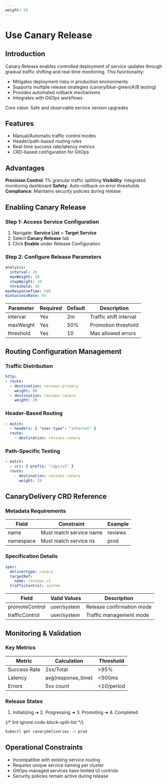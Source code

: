 ```yaml
---
weight: 10
---
```


# Use Canary Release

## Introduction
Canary Release enables controlled deployment of service updates through gradual traffic shifting and real-time monitoring. This functionality:

- Mitigates deployment risks in production environments
- Supports multiple release strategies (canary/blue-green/A/B testing)
- Provides automated rollback mechanisms
- Integrates with GitOps workflows

Core value: Safe and observable service version upgrades

## Features
- Manual/Automatic traffic control modes
- Header/path-based routing rules
- Real-time success rate/latency metrics
- CRD-based configuration for GitOps

## Advantages
**Precision Control**: 1% granular traffic splitting
**Visibility**: Integrated monitoring dashboard
**Safety**: Auto-rollback on error thresholds
**Compliance**: Maintains security policies during release

## Enabling Canary Release

### Step 1: Access Service Configuration
1. Navigate: **Service List** > **Target Service**
2. Select **Canary Release** tab
3. Click **Enable** under Release Configuration

### Step 2: Configure Release Parameters
```yaml
analysis:
  interval: 2m
  maxWeight: 50
  stepWeight: 10
  threshold: 10
maxResponseTime: 500
minSuccessRate: 95
```

| Parameter | Required | Default | Description |
|-----------|----------|---------|-------------|
| interval | Yes | 2m | Traffic shift interval |
| maxWeight | Yes | 50% | Promotion threshold |
| threshold | Yes | 10 | Max allowed errors |

## Routing Configuration Management

### Traffic Distribution
```yaml
http:
- route:
  - destination: reviews-primary
    weight: 80
  - destination: reviews-canary
    weight: 20
```

### Header-Based Routing
```yaml
- match:
  - headers: { "user-type": "internal" }
  route:
    ◦ destination: reviews-canary
```

### Path-Specific Testing
```yaml
- match:
  - uri: { prefix: "/api/v2" }
  route:
    ◦ destination: reviews-canary
      weight: 20
```

## CanaryDelivery CRD Reference

### Metadata Requirements
| Field | Constraint | Example |
|-------|------------|---------|
| name | Must match service name | reviews |
| namespace | Must match service ns | prod |

### Specification Details
```yaml
spec:
  delivertype: canary
  targetRef:
    name: reviews-v1
  trafficControl: system
```

| Field | Valid Values | Description |
|-------|--------------|-------------|
| promoteControl | user/system | Release confirmation mode |
| trafficControl | user/system | Traffic management mode |

## Monitoring & Validation

### Key Metrics
| Metric | Calculation | Threshold |
|--------|-------------|-----------|
| Success Rate | 2xx/Total | >95% |
| Latency | avg(response_time) | \<500ms |
| Errors | 5xx count | \<10/period |

### Release States

1. Initializing ➔ 2. Progressing ➔ 3. Promoting ➔ 4. Completed

{/* lint ignore code-block-split-list */}

```bash
kubectl get canarydeliveries -n prod
```

## Operational Constraints
- Incompatible with existing service routing
- Requires unique service naming per cluster
- GitOps-managed services have limited UI controls
- Security policies remain active during release
